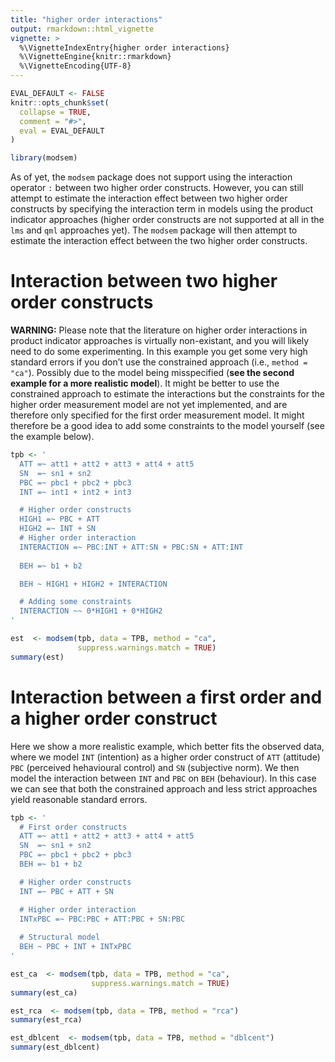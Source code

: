 ```yaml
---
title: "higher order interactions"
output: rmarkdown::html_vignette
vignette: >
  %\VignetteIndexEntry{higher order interactions}
  %\VignetteEngine{knitr::rmarkdown}
  %\VignetteEncoding{UTF-8}
---
```


```r
EVAL_DEFAULT <- FALSE
knitr::opts_chunk$set(
  collapse = TRUE,
  comment = "#>",
  eval = EVAL_DEFAULT
)
```

```r
library(modsem)
```

As of yet, the `modsem` package does not support using the interaction operator `:` between two higher order constructs.
However, you can still attempt to estimate the interaction effect between two higher order constructs by specifying the interaction term in 
models using the product indicator approaches (higher order constructs are not supported at all in the `lms` and `qml` approaches yet).
The `modsem` package will then attempt to estimate the interaction effect between the two higher order constructs.

# Interaction between two higher order constructs
**WARNING:** Please note that the literature on higher order
interactions in product indicator approaches is virtually non-existant, and you
will likely need to do some experimenting. In this example you get some very 
high standard errors if you don't use the constrained approach (i.e., `method = "ca"`). 
Possibly due to the model being misspecified (**see the second example for a more realistic model**).
It might be better to use the constrained approach to estimate the interactions
but the constraints for the higher order measurement model are not yet implemented, 
and are therefore only specified for the first order measurement model. It might therefore
be a good idea to add some constraints to the model yourself (see the example below).


```r
tpb <- '
  ATT =~ att1 + att2 + att3 + att4 + att5
  SN  =~ sn1 + sn2
  PBC =~ pbc1 + pbc2 + pbc3
  INT =~ int1 + int2 + int3

  # Higher order constructs
  HIGH1 =~ PBC + ATT
  HIGH2 =~ INT + SN
  # Higher order interaction
  INTERACTION =~ PBC:INT + ATT:SN + PBC:SN + ATT:INT
  
  BEH =~ b1 + b2

  BEH ~ HIGH1 + HIGH2 + INTERACTION

  # Adding some constraints
  INTERACTION ~~ 0*HIGH1 + 0*HIGH2
'

est  <- modsem(tpb, data = TPB, method = "ca",
               suppress.warnings.match = TRUE)
summary(est)
```

# Interaction between a first order and a higher order construct

Here we show a more realistic example, which better fits the observed data, where we model `INT` (intention) as 
a higher order construct of `ATT` (attitude) `PBC` (perceived hehavioural control) and `SN` (subjective norm).
We then model the interaction between `INT` and `PBC` on `BEH` (behaviour). In this case we can 
see that both the constrained approach and less strict approaches yield reasonable standard errors.

```r
tpb <- '
  # First order constructs
  ATT =~ att1 + att2 + att3 + att4 + att5
  SN  =~ sn1 + sn2
  PBC =~ pbc1 + pbc2 + pbc3
  BEH =~ b1 + b2

  # Higher order constructs
  INT =~ PBC + ATT + SN

  # Higher order interaction
  INTxPBC =~ PBC:PBC + ATT:PBC + SN:PBC
  
  # Structural model
  BEH ~ PBC + INT + INTxPBC
'

est_ca  <- modsem(tpb, data = TPB, method = "ca",
                  suppress.warnings.match = TRUE)
summary(est_ca)

est_rca  <- modsem(tpb, data = TPB, method = "rca")
summary(est_rca)

est_dblcent  <- modsem(tpb, data = TPB, method = "dblcent")
summary(est_dblcent)
```
